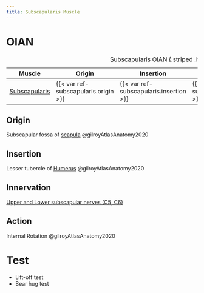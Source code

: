 ```yaml
---
title: Subscapularis Muscle
---
```


# OIAN

| Muscle  | Origin | Insertion | Nerve | Action |
|------|--------|-------|----------|--------|
| [Subscapularis]({{< var ref-subscapularis.path >}}) | {{< var ref-subscapularis.origin >}} | {{< var ref-subscapularis.insertion >}} | {{< var ref-subscapularis.nerve >}} | {{< var ref-subscapularis.action >}} |
: Subscapularis OIAN {.striped .hover}

## Origin
Subscapular fossa of [scapula]({{< var ref-scapula-bone.path >}}) @gilroyAtlasAnatomy2020

## Insertion
Lesser tubercle of [Humerus]({{< var ref-humerus-bone.path >}}) @gilroyAtlasAnatomy2020

## Innervation
[Upper and Lower subscapular nerves (C5, C6)]({{< var ref-upper-subscapular-nerve.path >}})

## Action
Internal Rotation @gilroyAtlasAnatomy2020

# Test

- Lift-off test
- Bear hug test